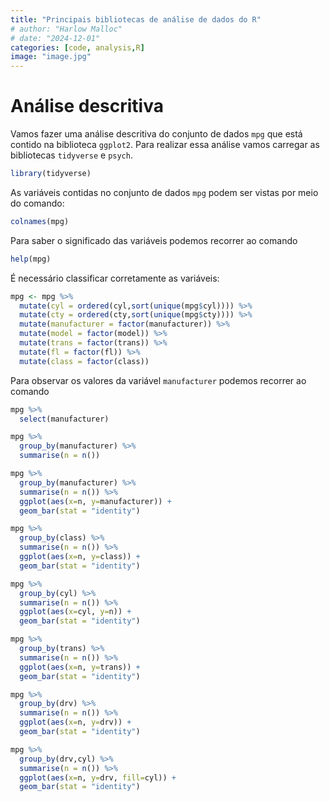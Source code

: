 ```yaml
---
title: "Principais bibliotecas de análise de dados do R"
# author: "Harlow Malloc"
# date: "2024-12-01"
categories: [code, analysis,R]
image: "image.jpg"
---
```


# Análise descritiva

Vamos fazer uma análise descritiva do conjunto de dados `mpg` que está contido na biblioteca `ggplot2`. Para realizar essa análise vamos carregar as bibliotecas `tidyverse` e `psych`.

```r
library(tidyverse)
```

As variáveis contidas no conjunto de dados `mpg` podem ser vistas por meio do comando:

```r
colnames(mpg)
```

Para saber o significado das variáveis podemos recorrer ao comando

```r
help(mpg)
```


É necessário classificar corretamente as variáveis:

```r
mpg <- mpg %>% 
  mutate(cyl = ordered(cyl,sort(unique(mpg$cyl)))) %>% 
  mutate(cty = ordered(cty,sort(unique(mpg$cty)))) %>% 
  mutate(manufacturer = factor(manufacturer)) %>% 
  mutate(model = factor(model)) %>% 
  mutate(trans = factor(trans)) %>%
  mutate(fl = factor(fl)) %>% 
  mutate(class = factor(class))
```

Para observar os valores da variável `manufacturer` podemos recorrer ao comando

```r
mpg %>% 
  select(manufacturer)
```

```r
mpg %>% 
  group_by(manufacturer) %>% 
  summarise(n = n())
```

```r
mpg %>% 
  group_by(manufacturer) %>% 
  summarise(n = n()) %>% 
  ggplot(aes(x=n, y=manufacturer)) + 
  geom_bar(stat = "identity")
```

```r
mpg %>% 
  group_by(class) %>% 
  summarise(n = n()) %>% 
  ggplot(aes(x=n, y=class)) + 
  geom_bar(stat = "identity")
```

```r
mpg %>% 
  group_by(cyl) %>% 
  summarise(n = n()) %>% 
  ggplot(aes(x=cyl, y=n)) + 
  geom_bar(stat = "identity")
```

```r
mpg %>% 
  group_by(trans) %>% 
  summarise(n = n()) %>% 
  ggplot(aes(x=n, y=trans)) + 
  geom_bar(stat = "identity")
```

```r
mpg %>% 
  group_by(drv) %>% 
  summarise(n = n()) %>% 
  ggplot(aes(x=n, y=drv)) + 
  geom_bar(stat = "identity")
```

```r
mpg %>% 
  group_by(drv,cyl) %>% 
  summarise(n = n()) %>%
  ggplot(aes(x=n, y=drv, fill=cyl)) + 
  geom_bar(stat = "identity")
```
